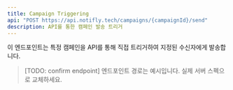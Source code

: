 ```yaml
---
title: Campaign Triggering
api: "POST https://api.notifly.tech/campaigns/{campaignId}/send"
description: API를 통한 캠페인 발송 트리거
---
```


이 엔드포인트는 특정 캠페인을 API를 통해 직접 트리거하여 지정된 수신자에게 발송합니다.

> [TODO: confirm endpoint] 엔드포인트 경로는 예시입니다. 실제 서버 스펙으로 교체하세요.